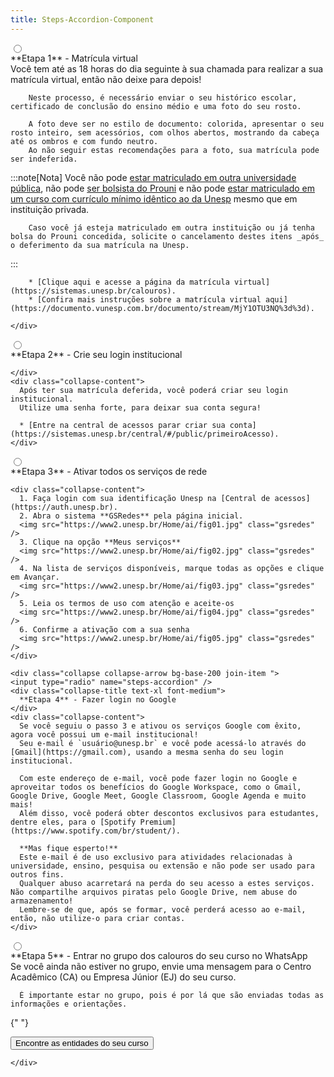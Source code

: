 ```yaml
---
title: Steps-Accordion-Component
---
```


<div class="join join-vertical w-full">
<div class="collapse collapse-arrow bg-base-200 join-item ">
    <input type="radio" name="steps-accordion" /> 
    <div class="collapse-title text-xl font-medium">
      **Etapa 1** - Matrícula virtual
    </div>
    <div class="collapse-content"> 
        Você tem até as 18 horas do dia seguinte à sua chamada para realizar a sua matrícula virtual, então não deixe para depois!  
  
        Neste processo, é necessário enviar o seu histórico escolar, certificado de conclusão do ensino médio e uma foto do seu rosto.
  
        A foto deve ser no estilo de documento: colorida, apresentar o seu rosto inteiro, sem acessórios, com olhos abertos, mostrando da cabeça até os ombros e com fundo neutro.
        Ao não seguir estas recomendações para a foto, sua matrícula pode ser indeferida.

:::note[Nota]
Você não pode [estar matriculado em outra universidade pública](http://www.planalto.gov.br/ccivil_03/_ato2007-2010/2009/lei/l12089.htm), não pode [ser bolsista do Prouni](http://www.planalto.gov.br/ccivil_03/_ato2004-2006/2005/decreto/d5493.htm#art2) e não pode [estar matriculado em um curso com currículo mínimo idêntico ao da Unesp](https://sistemas.unesp.br/calouros/termos.do) mesmo que em instituição privada.

        Caso você já esteja matriculado em outra instituição ou já tenha bolsa do Prouni concedida, solicite o cancelamento destes itens _após_ o deferimento da sua matrícula na Unesp.

:::

        * [Clique aqui e acesse a página da matrícula virtual](https://sistemas.unesp.br/calouros).
        * [Confira mais instruções sobre a matrícula virtual aqui](https://documento.vunesp.com.br/documento/stream/MjY1OTU3NQ%3d%3d).

    </div>

  </div>
  <div class="collapse collapse-arrow bg-base-200 join-item ">
    <input type="radio" name="steps-accordion" /> 
    <div class="collapse-title text-xl font-medium">
      **Etapa 2** - Crie seu login institucional

    </div>
    <div class="collapse-content">
      Após ter sua matrícula deferida, você poderá criar seu login institucional.
      Utilize uma senha forte, para deixar sua conta segura!

      * [Entre na central de acessos parar criar sua conta](https://sistemas.unesp.br/central/#/public/primeiroAcesso).
    </div>

  </div>
  <div class="collapse collapse-arrow bg-base-200 join-item ">
    <input type="radio" name="steps-accordion" /> 
    <div class="collapse-title text-xl font-medium">
      **Etapa 3** - Ativar todos os serviços de rede
    </div>
    
    <div class="collapse-content">
      1. Faça login com sua identificação Unesp na [Central de acessos](https://auth.unesp.br).
      2. Abra o sistema **GSRedes** pela página inicial.
      <img src="https://www2.unesp.br/Home/ai/fig01.jpg" class="gsredes" />
      3. Clique na opção **Meus serviços**
      <img src="https://www2.unesp.br/Home/ai/fig02.jpg" class="gsredes" />
      4. Na lista de serviços disponíveis, marque todas as opções e clique em Avançar.
      <img src="https://www2.unesp.br/Home/ai/fig03.jpg" class="gsredes" />
      5. Leia os termos de uso com atenção e aceite-os
      <img src="https://www2.unesp.br/Home/ai/fig04.jpg" class="gsredes" />
      6. Confirme a ativação com a sua senha
      <img src="https://www2.unesp.br/Home/ai/fig05.jpg" class="gsredes" />
    </div>
  </div>

    <div class="collapse collapse-arrow bg-base-200 join-item ">
    <input type="radio" name="steps-accordion" />
    <div class="collapse-title text-xl font-medium">
      **Etapa 4** - Fazer login no Google
    </div>
    <div class="collapse-content">
      Se você seguiu o passo 3 e ativou os serviços Google com êxito, agora você possui um e-mail institucional!
      Seu e-mail é `usuário@unesp.br` e você pode acessá-lo através do [Gmail](https://gmail.com), usando a mesma senha do seu login institucional.

      Com este endereço de e-mail, você pode fazer login no Google e aproveitar todos os benefícios do Google Workspace, como o Gmail, Google Drive, Google Meet, Google Classroom, Google Agenda e muito mais!
      Além disso, você poderá obter descontos exclusivos para estudantes, dentre eles, para o [Spotify Premium](https://www.spotify.com/br/student/).

      **Mas fique esperto!**
      Este e-mail é de uso exclusivo para atividades relacionadas à universidade, ensino, pesquisa ou extensão e não pode ser usado para outros fins.
      Qualquer abuso acarretará na perda do seu acesso a estes serviços. Não compartilhe arquivos piratas pelo Google Drive, nem abuse do armazenamento!
      Lembre-se de que, após se formar, você perderá acesso ao e-mail, então, não utilize-o para criar contas.
    </div>

  </div>
    <div class="collapse collapse-arrow bg-base-200 join-item ">
    <input type="radio" name="steps-accordion" /> 
    <div class="collapse-title text-xl font-medium">
      **Etapa 5** - Entrar no grupo dos calouros do seu curso no WhatsApp
    </div>
    <div class="collapse-content">
      Se você ainda não estiver no grupo, envie uma mensagem para o Centro Acadêmico (CA) ou Empresa Júnior (EJ) do seu curso.

      É importante estar no grupo, pois é por lá que são enviadas todas as informações e orientações.

{" "}

<a href="/contatos-das-entidades">
  <button class="btn btn-primary">Encontre as entidades do seu curso</button>
</a>

    </div>

  </div>
</div>
